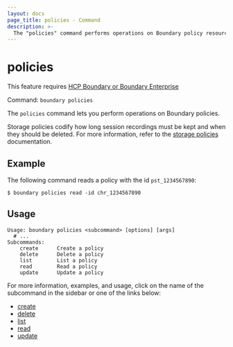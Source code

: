 ```yaml
---
layout: docs
page_title: policies - Command
description: >-
  The "policies" command performs operations on Boundary policy resources. Policies codify how long Boundary retains session recordings.
---
```


# policies

<EnterpriseAlert product="boundary">This feature requires <a href="https://www.hashicorp.com/products/boundary">HCP Boundary or Boundary Enterprise</a></EnterpriseAlert>

Command: `boundary policies`

The `policies` command lets you perform operations on Boundary policies.

Storage policies codify how long session recordings must be kept and when they should be deleted.
For more information, refer to the [storage policies](/boundary/docs/concepts/domain-model/storage-policy) documentation.

## Example

The following command reads a policy with the id `pst_1234567890`:

```shell-session
$ boundary policies read -id chr_1234567890
```

## Usage

<CodeBlockConfig hideClipboard>

```shell-session
Usage: boundary policies <subcommand> [options] [args]
  # ...
Subcommands:
    create      Create a policy
    delete      Delete a policy
    list        List a policy
    read        Read a policy
    update      Update a policy
```

</CodeBlockConfig>

For more information, examples, and usage, click on the name
of the subcommand in the sidebar or one of the links below:

- [create](/boundary/docs/commands/policies/create)
- [delete](/boundary/docs/commands/policies/delete)
- [list](/boundary/docs/commands/policies/list)
- [read](/boundary/docs/commands/policies/read)
- [update](/boundary/docs/commands/policies/update)